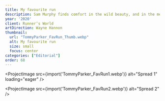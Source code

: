 ```yaml
---
title: My favourite run
description: Sam Murphy finds comfort in the wild beauty, and in the memories trodden into the soil.
year: '2020'
client: Runner’s World
artDirection: Wayne Hannon
thumbnail:
  url: "TommyParker_FavRun_Thumb.webp"
  alt: My favourite run
  size: small
  focus: center
categories: ["Editorial"]
order: 68
---
```


<ProjectImage
  src={import('TommyParker_FavRun1.webp')}
  alt="Spread 1"
  loading="eager"
/>  

<ProjectImage
  src={import('TommyParker_FavRun2.webp')}
  alt="Spread 2"
/>  

